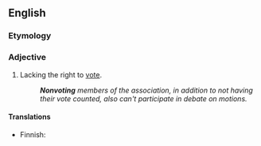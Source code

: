 ==English==

===Etymology===
{{prefix|non|voting|lang=en}}

===Adjective===
{{en-adj|-}}

# Lacking the right to [[vote]].
#: '''''Nonvoting''' members of the association, in addition to not having their vote counted, also can't participate in debate on motions.''

====Translations====
{{trans-top|lacking the right to vote}}
* Finnish: {{t|fi|äänivallaton}}
{{trans-mid}}
{{trans-bottom}}